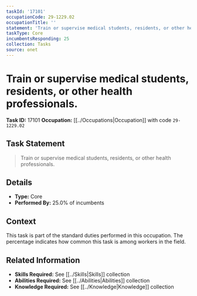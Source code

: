 ```yaml
---
taskId: '17101'
occupationCode: 29-1229.02
occupationTitle: ''
statement: 'Train or supervise medical students, residents, or other health professionals.'
taskType: Core
incumbentsResponding: 25
collection: Tasks
source: onet
---
```

# Train or supervise medical students, residents, or other health professionals.

**Task ID:** 17101
**Occupation:** [[../Occupations|Occupation]] with code `29-1229.02`

## Task Statement

> Train or supervise medical students, residents, or other health professionals.

## Details

- **Type:** Core
- **Performed By:** 25.0% of incumbents

## Context

This task is part of the standard duties performed in this occupation. The percentage indicates how common this task is among workers in the field.

## Related Information

- **Skills Required:** See [[../Skills|Skills]] collection
- **Abilities Required:** See [[../Abilities|Abilities]] collection
- **Knowledge Required:** See [[../Knowledge|Knowledge]] collection
